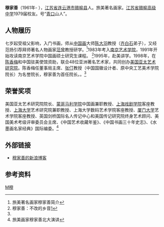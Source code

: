 {{notability unreferenced|time=2011-04-05T03:31:52+00:00}}
'''穆家善'''（1961年- ），[[江苏省|江苏省]][[连云港市|连云港市]][[赣榆县|赣榆县]]人。旅美著名画家。[[江苏省赣榆高级中学|江苏省赣榆高级中学]]1979届校友。号“[[青口镇_(赣榆县)|青口]]山人”。

==人物履历==
七岁起受祖父影响，入门书画，师从[[中国画|中国画]]大师[[陈大羽|陈大羽]]教授（[[齐白石|齐白石]]弟子），又经范扬引荐拜师著名人物画家[[范曾|范曾]]教授研学。<ref name="#1">旅美著名画家穆家善简介{{cite web |url=http://www.lygmedia.com/2008-12/08/cms90508article.shtml |title=存档副本 |accessdate=2011-04-04 |deadurl=yes |archiveurl=https://web.archive.org/web/20120106004944/http://www.lygmedia.com/2008-12/08/cms90508article.shtml |archivedate=2012-01-06 }}</ref>1983年考入[[南京艺术学院|南京艺术学院]]，1991年开始攻读南京艺术学院中国画硕士研究生课程。 
<ref>穆家善：不改的乡音[http://www.gmw.cn/01gmrb/2008-12/05/content_866102.htm] </ref>1995年，赴美讲学。1998年，在[[陈香梅|陈香梅]]和中国驻美使馆资助，联合48位亚洲著名艺术家，共同创办[[美国亚太艺术研究院|美国亚太艺术研究院]]。陈香梅任董事局主席、[[张仃|张仃]]教授（中国国徽设计者、原中央工艺美术学院院长）为名誉院长，穆家善为首任院长。。<ref name="#1"/>

==荣誉奖项==
美国亚太艺术研究院院长、[[蒙哥马利学院|蒙哥马利学院]]中国画兼职教授、[[上海戏剧学院|上海戏剧学院]]客座教授、[[上海大学|上海大学]]艺术研究院兼职教授、上海大学数码艺术学院客座教授、[[厦门大学|厦门大学]]艺术学院客座教授、英国剑桥国际名人传记中心和美国传记研究院终身艺术顾问、美国美术考级评审委员会主席、《中国艺术收藏年鉴》、《中国书画三十年史志》、《水墨画名家经典》国际编委。<ref>旅美画家穆家善北大演讲{{cite web |url=http://www.enet.com.cn/student/xj/hd/200801/20080122298641_1.shtml |title=存档副本 |accessdate=2011-04-04 |deadurl=yes |archiveurl=https://web.archive.org/web/20130601152911/http://www.enet.com.cn/student/xj/hd/200801/20080122298641_1.shtml |archivedate=2013-06-01 }} </ref>

==外部链接==
*[http://blog.sina.com.cn/mujiashan888 穆家善的新浪博客] {{Wayback|url=http://blog.sina.com.cn/mujiashan888 |date=20160305023658 }}

==参考资料==
{{reflist}}

[[Category:赣榆人|M穆]]